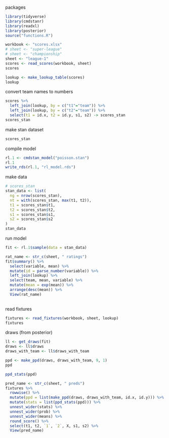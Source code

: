 packages

```r
library(tidyverse)
library(cmdstanr)
library(readxl)
library(posterior)
source("functions.R")
```

```r
workbook <- "scores.xlsx"
# sheet <- "super-league"
# sheet <- "championship"
sheet <- "league-1"
scores <- read_scores(workbook, sheet)
scores
```


```r
lookup <- make_lookup_table(scores)
lookup
```

convert team names to numbers

```r
scores %>% 
  left_join(lookup, by = c("t1"="team")) %>% 
  left_join(lookup, by = c("t2"="team")) %>% 
  select(t1 = id.x, t2 = id.y, s1, s2) -> scores_stan
scores_stan
```

make stan dataset

```r
scores_stan
```

compile model

```r
rl.1 <- cmdstan_model("poisson.stan")
rl.1
write_rds(rl.1, "rl_model.rds")
```

make data

```r
# scores_stan
stan_data <- list(
  ng = nrow(scores_stan),
  nt = with(scores_stan, max(t1, t2)),
  t1 = scores_stan$t1,
  t2 = scores_stan$t2,
  s1 = scores_stan$s1,
  s2 = scores_stan$s2
)
stan_data
```

run model

```r
fit <- rl.1$sample(data = stan_data)
```

```r
rat_name <- str_c(sheet, " ratings")
fit$summary() %>% 
  select(variable, mean) %>% 
  mutate(id = parse_number(variable)) %>% 
  left_join(lookup) %>% 
  select(team, mean, variable) %>% 
  mutate(mean = exp(mean)) %>% 
  arrange(desc(mean)) %>% 
  View(rat_name)
  
```

read fixtures

```r
fixtures <- read_fixtures(workbook, sheet, lookup)
fixtures
```

draws (from posterior)

```r
ll <- get_draws(fit)
draws <- ll$draws
draws_with_team <- ll$draws_with_team
```


```r
ppd <- make_ppd(draws, draws_with_team, 9, 1)
ppd
```

```r
ppd_stats(ppd)
```


```r
pred_name <- str_c(sheet, " preds")
fixtures %>% 
  rowwise() %>% 
  mutate(ppd = list(make_ppd(draws, draws_with_team, id.x, id.y))) %>% 
  mutate(stats = list(ppd_stats(ppd))) %>% 
  unnest_wider(stats) %>% 
  unnest_wider(prob) %>% 
  unnest_wider(means) %>% 
  round_score() %>% 
  select(t1, t2, `1`, `2`, X, s1, s2) %>% 
  View(pred_name)
```




